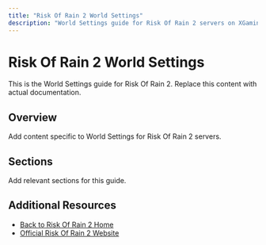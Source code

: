```yaml
---
title: "Risk Of Rain 2 World Settings"
description: "World Settings guide for Risk Of Rain 2 servers on XGamingServer"
---
```


# Risk Of Rain 2 World Settings

This is the World Settings guide for Risk Of Rain 2. Replace this content with actual documentation.

## Overview

Add content specific to World Settings for Risk Of Rain 2 servers.

## Sections

Add relevant sections for this guide.

## Additional Resources

- [Back to Risk Of Rain 2 Home](./index)
- [Official Risk Of Rain 2 Website](https://example.com)
